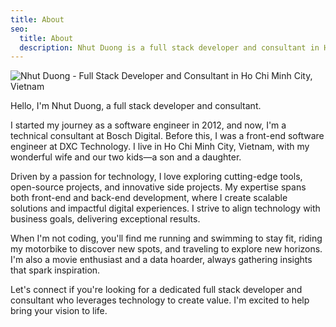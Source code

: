 ```yaml
---
title: About
seo:
  title: About
  description: Nhut Duong is a full stack developer and consultant in Ho Chi Minh City, passionate about tech, swimming, exploring, and a data hoarder who loves movies.
---
```



<Image
  class="mx-auto mb-10 w-56 rounded-md shadow-lg grayscale transition duration-150 hover:scale-105 hover:shadow-2xl hover:grayscale-0 sm:float-right sm:ml-6 sm:w-48 sm:rotate-2 sm:hover:rotate-3"
  src={avatar}
  alt="Nhut Duong - Full Stack Developer and Consultant in Ho Chi Minh City, Vietnam"
  title="Nhut Duong - Full Stack Developer and Consultant in Ho Chi Minh City, Vietnam"
/>

Hello, I'm Nhut Duong, a full stack developer and consultant.

I started my journey as a software engineer in 2012, and now, I'm a technical consultant at Bosch Digital. Before this, I was a front-end software engineer at DXC Technology. I live in Ho Chi Minh City, Vietnam, with my wonderful wife and our two kids—a son and a daughter.

Driven by a passion for technology, I love exploring cutting-edge tools, open-source projects, and innovative side projects. My expertise spans both front-end and back-end development, where I create scalable solutions and impactful digital experiences. I strive to align technology with business goals, delivering exceptional results.

When I'm not coding, you'll find me running and swimming to stay fit, riding my motorbike to discover new spots, and traveling to explore new horizons. I'm also a movie enthusiast and a data hoarder, always gathering insights that spark inspiration.

Let's connect if you're looking for a dedicated full stack developer and consultant who leverages technology to create value. I'm excited to help bring your vision to life.
